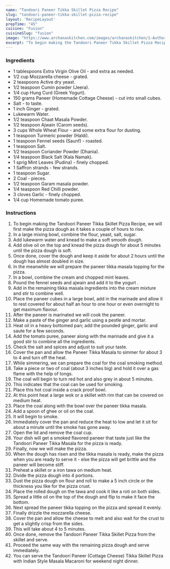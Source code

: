 ---
name: "Tandoori Paneer Tikka Skillet Pizza Recipe"
slug: "tandoori-paneer-tikka-skillet-pizza-recipe"
layout: 'RecipeLayout'
prepTime: "45"
cuisine: "Fusion"
cuisineSlug: "fusion"
image: "https://www.archanaskitchen.com/images/archanaskitchen/1-Author/Pooja_Thakur/Tandoori_Paneer_Tikka_Skillet_Pizza.jpg"
excerpt: "To begin making the Tandoori Paneer Tikka Skillet Pizza Recipe, we will first make the pizza dough as it takes a couple of hours to rise"
---

### Ingredients

- 1 tablespoons Extra Virgin Olive Oil - and extra as needed.
- 1/2 cup Mozzarella cheese - grated.
- 2 teaspoons Active dry yeast.
- 1/2 teaspoon Cumin powder (Jeera).
- 1/4 cup Hung Curd (Greek Yogurt).
- 150 grams Paneer (Homemade Cottage Cheese) - cut into small cubes.
- Salt - to taste.
- 1 inch Ginger - grated.
- Lukewarm Water.
- 1/2 teaspoon Chaat Masala Powder.
- 1/2 teaspoon Ajwain (Carom seeds).
- 3 cups Whole Wheat Flour - and some extra flour for dusting.
- 1 teaspoon Turmeric powder (Haldi).
- 1 teaspoon Fennel seeds (Saunf) - roasted.
- 1 teaspoon Salt.
- 1/2 teaspoon Coriander Powder (Dhania).
- 1/4 teaspoon Black Salt (Kala Namak).
- 1 sprig Mint Leaves (Pudina) - finely chopped.
- 1 Saffron strands - few strands.
- 1 teaspoon Sugar.
- 2 Coal - pieces.
- 1/2 teaspoon Garam masala powder.
- 1/4 teaspoon Red Chilli powder.
- 3 cloves Garlic - finely chopped.
- 1/4 cup Homemade tomato puree.

### Instructions

1. To begin making the Tandoori Paneer Tikka Skillet Pizza Recipe, we will first make the pizza dough as it takes a couple of hours to rise.
1. In a large mixing bowl, combine the flour, yeast, salt, sugar.
1. Add lukewarm water and knead to make a soft smooth dough.
1. Add olive oil on the top and knead the pizza dough for about 5 minutes until the pizza dough is soft.
1. Once done, cover the dough and keep it aside for about 2 hours until the dough has almost doubled in size.
1. In the meanwhile we will prepare the paneer tikka masala topping for the pizza.
1. In a bowl, combine the cream and chopped mint leaves.
1. Pound the fennel seeds and ajwain and add it to the yogurt .
1. Add in the remaining tikka masala ingredients into the cream mixture and stir to combine well.
1. Place the paneer cubes in a large bowl, add in the marinade and allow it to rest covered for about half an hour to one hour or even overnight to get maximum flavour.
1. After the paneer is marinated we will cook the paneer.
1. Make a paste of the ginger and garlic using a pestle and mortar.
1. Heat oil in a heavy bottomed pan; add the pounded ginger, garlic and saute for a few seconds.
1. Add the tomato puree, paneer along with the marinade and give it a good stir to combine all the ingredients.
1. Check the salt and spices and adjust to suit your taste.
1. Cover the pan and allow the Paneer Tikka Masala to simmer for about 3 to 4 and turn off the heat.
1. While simmering, we can prepare the coal for the coal smoking method.
1. Take a piece or two of coal (about 3 inches big) and hold it over a gas flame with the help of tongs.
1. The coal will begin to turn red hot and also grey in about 5 minutes.
1. This indicates that the coal can be used for smoking.
1. Place this hot coal inside a crack proof bowl.
1. At this point heat a large wok or a skillet with rim that can be covered on medium heat.
1. Place the coal along with the bowl over the paneer tikka masala.
1. Add a spoon of ghee or oil on the coal.
1. It will begin to smoke.
1. Immediately cover the pan and reduce the heat to low and let it sit for about a minute until the smoke has gone away.
1. Open the lid and remove the coal cup.
1. Your dish will get a smoked flavored paneer that taste just like the Tandoori Paneer Tikka Masala for the pizza is ready.
1. Finally, now we will make the pizza.
1. When the dough has risen and the tikka masala is ready, make the pizza when you are ready to serve it - else the pizza will get brittle and the paneer will become stiff.
1. Preheat a skillet or a iron tawa on medium heat.
1. Divide the pizza dough into 4 portions.
1. Dust the pizza dough on flour and roll to make a 5 inch circle or the thickness you like for the pizza crust.
1. Place the rolled dough on the tawa and cook it like a roti on both sides.
1. Spread a little oil on the top of the dough and flip to make it face the bottom.
1. Next spread the paneer tikka topping on the pizza and spread it evenly.
1. Finally drizzle the mozzarella cheese.
1. Cover the pan and allow the cheese to melt and also wait for the crust to get a slightly crisp from the sides.
1. This will take about 4 to 5 minutes.
1. Once done, remove the Tandoori Paneer Tikka Skillet Pizza from the skillet and serve.
1. Proceed the same way with the remaining pizza dough and serve immediately.
1. You can serve the Tandoori Paneer (Cottage Cheese) Tikka Skillet Pizza with Indian Style Masala Macaroni for weekend night dinner.
